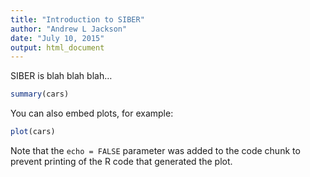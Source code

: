 ```yaml
---
title: "Introduction to SIBER"
author: "Andrew L Jackson"
date: "July 10, 2015"
output: html_document
---
```


SIBER is blah blah blah...

```r
summary(cars)
```

You can also embed plots, for example:

```r
plot(cars)
```

Note that the `echo = FALSE` parameter was added to the code chunk to prevent printing of the R code that generated the plot.
